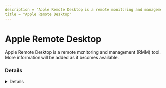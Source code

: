 ```yaml
---
description = "Apple Remote Desktop is a remote monitoring and management (RMM) tool. More information will be added as it becomes available."
title = "Apple Remote Desktop"
---
```




# Apple Remote Desktop

Apple Remote Desktop is a remote monitoring and management (RMM) tool. More information will be added as it becomes available.

### Details
<Details author={""}
         category={""}
         created={""}
         website={""}
         lastModified={"2/24/2024"}
         privileges={""}
         free={ false }
         verification={ false }
/>

#### Installation Paths
<Card code={ ["ARDAgent.app"] }/>





### Forensic Artifacts




#### Network Artifacts
<EuiSpacer size="xl"/>
<NetworkArtifactsTable data={ [{"Description": "Known remote domains", "Domains": ["user_managed"], "Ports": []}] }/>




### Detections
- Detects potential network activity of Apple Remote Desktop RMM tool
  - [Sigma Rule](https://github.com/magicsword-io/LOLRMM/blob/main/detections/sigma/apple_remote_desktop_network_sigma.yml)

### References
- [https://support.apple.com/guide/remote-desktop/install-and-set-up-remote-desktop-apdf49e03a4/mac](https://support.apple.com/guide/remote-desktop/install-and-set-up-remote-desktop-apdf49e03a4/mac)

